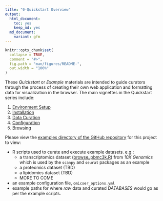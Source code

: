 ```yaml
---
title: "0-Quickstart Overview"
output:
  html_document: 
    toc: yes
    keep_md: yes
  md_document:
    variant: gfm
---
```


<!-- README.md is generated from README.Rmd. Please edit that file -->

```r
knitr::opts_chunk$set(
  collapse = TRUE,
  comment = "#>",
  fig.path = "man/figures/README-",
  out.width = "100%"
)
```

These *Quickstart* or *Example* materials are intended to guide curators through the process of creating their own web application and formatting data for visualization in the browser.
The main vignettes in the Quickstart series include:

1. [Environment Setup](01_environment_setup.md)
2. [Installation](02_install.md)
3. [Data Curation](03_data_curation.md)
4. [Configuration](04_configuration.md)
5. [Browsing](05_browsing.md)

Please view the [examples directory of the GitHub repository](https://github.com/ndcn/omicser/tree/main/examples)
for this project to view:

- R scripts used to curate and execute example datasets. e.g.:
  - a transcriptomics dataset ([browse_pbmc3k.R](https://github.com/ndcn/omicser/tree/main/examples/browse_pbmc3k.R)) from _10X Genomics_ which is used by the `scanpy` and `seurat` packages as an example 
  - a proteomics dataset (TBD)
  - a lipidomics dataset (TBD)
  - MORE TO COME
- an example configuration file, `omicser_options.yml`
- example paths for where _raw_ data and curated _DATABASES_ would go as per the example scripts. 
